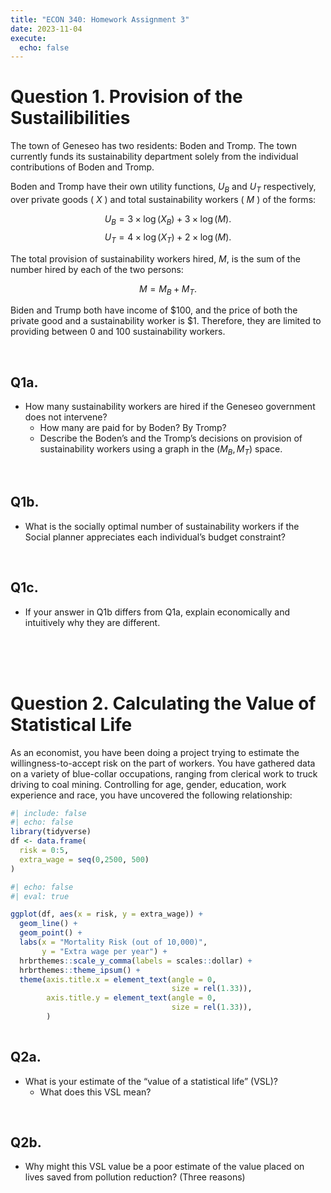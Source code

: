 ```yaml
---
title: "ECON 340: Homework Assignment 3"
date: 2023-11-04
execute: 
  echo: false
---
```


# Question 1. Provision of the Sustailibilities
The town of Geneseo has two residents: Boden and Tromp. The town currently funds its sustainability department solely from the individual contributions of Boden and Tromp. 

Boden and Tromp have their own utility functions, $U_{B}$ and $U_{T}$ respectively, over private goods ( $X$ ) and total sustainability workers ( $M$ ) of the forms:

$$U_{B} = 3 × \log(X_{B}) + 3 × \log(M).$$ 
$$U_{T} = 4 × \log(X_{T}) + 2 × \log(M).$$ 

The total provision of sustainability workers hired, $M$, is the sum of the number hired by each of the two persons: 

$$M = M_{B} + M_{T}.$$ 

Biden and Trump both have income of $\$100$, and the price of both the private good and a sustainability worker is $\$1$. Therefore, they are limited to providing between 0 and 100 sustainability workers.

<br>

## Q1a.
- How many sustainability workers are hired if the Geneseo government does not intervene? 
  - How many are paid for by Boden? By Tromp?
  - Describe the Boden's and the Tromp's decisions on provision of sustainability workers using a graph in the $(M_{B}, M_{T})$ space.

<br>

## Q1b.
- What is the socially optimal number of sustainability workers if the Social planner appreciates each individual's budget constraint? 

<br>

## Q1c.
- If your answer in Q1b differs from Q1a, explain economically and intuitively why they are different.

<br><br><br>

# Question 2. Calculating the Value of Statistical Life

As an economist, you have been doing a project trying to estimate the willingness-to-accept risk on the part of workers. You have gathered data on a variety of blue-collar occupations, ranging from clerical work to truck driving to coal mining. Controlling for age, gender, education, work experience and race, you have uncovered the following relationship:

```r
#| include: false
#| echo: false
library(tidyverse)
df <- data.frame(
  risk = 0:5,
  extra_wage = seq(0,2500, 500)
)

```

```r
#| echo: false
#| eval: true

ggplot(df, aes(x = risk, y = extra_wage)) +
  geom_line() +
  geom_point() +
  labs(x = "Mortality Risk (out of 10,000)",
       y = "Extra wage per year") + 
  hrbrthemes::scale_y_comma(labels = scales::dollar) +
  hrbrthemes::theme_ipsum() +
  theme(axis.title.x = element_text(angle = 0,
                                    size = rel(1.33)),
        axis.title.y = element_text(angle = 0,
                                    size = rel(1.33)),
        )
  

```

## Q2a.	
- What is your estimate of the “value of a statistical life” (VSL)? 
  - What does this VSL mean?

<br>

## Q2b.	
- Why might this VSL value be a poor estimate of the value placed on lives saved from pollution reduction? (Three reasons)

<br><br><br>
